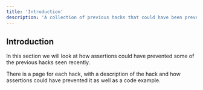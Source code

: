 ```yaml
---
title: 'Introduction'
description: 'A collection of previous hacks that could have been prevented with assertions'
---
```


## Introduction

In this section we will look at how assertions could have prevented some of the previous hacks seen recently.

There is a page for each hack, with a description of the hack and how assertions could have prevented it as well as a code example.

